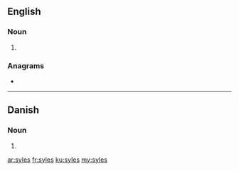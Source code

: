 ==English==

===Noun===
{{head|en|noun plural form}}

# {{plural of|syle|lang=en}}

===Anagrams===
* {{l|en|lyses}}

----

==Danish==

===Noun===
{{head|da|noun form|g=c}}

# {{genitive plural indefinite of|syl|lang=da}}

[[ar:syles]]
[[fr:syles]]
[[ku:syles]]
[[my:syles]]